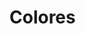 
<Meta title="Tokens/Colores" />

# Colores

<ColorPalette>
  <ColorItem
    title="Primario"
    subtitle="Usado para acciones primarias, texto principal y elementos principales."
    colors={["#1E88E5", "#4FC3F7"]} 
  />
  <ColorItem
    title="Secundario"
    subtitle="Usado para acciones secundarias, texto secundario y elementos secundarios."
    colors={["#E5EAF3", "#1E293B"]} 
  />
  <ColorItem
    title="Acento"
    subtitle="Usado para acciones acentuadas, texto acentuado y elementos acentuados."
    colors={["#C8F0FA", "#1C253C"]} 
  />
  <ColorItem
    title="Destructivo"
    subtitle="Usado para acciones destructivas, texto destructivo y elementos destructivos."
    colors={["#EF5350", "#D32F2F"]} 
  />
  <ColorItem
    title="Neutral"
    subtitle="Usado para acciones neutrales, texto neutral y elementos neutrales."
    colors={["#FFFFFF", "#121212"]} 
  />
  <ColorItem
    title="Gris"
    subtitle="Usado para acciones deshabilitadas, texto deshabilitado y elementos deshabilitados."
    colors={["#E2E8F0", "#4B5563"]} 
  />
  <ColorItem
    title="Éxito"
    subtitle="Usado para acciones exitosas, texto de éxito y elementos de éxito."
    colors={["#66BB6A", "#388E3C"]} 
  />
  <ColorItem
    title="Advertencia"
    subtitle="Usado para acciones de advertencia, texto de advertencia y elementos de advertencia."
    colors={["#FFA726", "#F57C00"]} 
  />
  <ColorItem
    title="Información"
    subtitle="Usado para acciones informativas, texto informativo y elementos informativos."
    colors={["#29B6F6", "#0288D1"]} 
  />
  <ColorItem
    title="Fondo"
    subtitle="Usado para fondos en componentes y páginas."
    colors={["#FFFFFF", "#1E293B"]} 
  />
  <ColorItem
    title="Primer plano"
    subtitle="Usado para texto e íconos sobre fondos."
    colors={["#1F2937", "#E5EAF3"]} 
  />
</ColorPalette>
